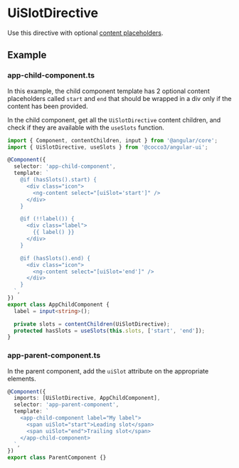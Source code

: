 
<Meta title="layout/slot" docsOnly />

# UiSlotDirective

Use this directive with optional [content placeholders](https://angular.dev/guide/components/content-projection#multiple-content-placeholders).

## Example

### app-child-component.ts

In this example, the child component template has 2 optional content placeholders called `start` and `end` that should be wrapped in a div only if the content has been provided.

In the child component, get all the `UiSlotDirective` content children, and check if they are available with the `useSlots` function.

```ts
import { Component, contentChildren, input } from '@angular/core';
import { UiSlotDirective, useSlots } from '@cocco3/angular-ui';

@Component({
  selector: 'app-child-component',
  template: `
    @if (hasSlots().start) {
      <div class="icon">
        <ng-content select="[uiSlot='start']" />
      </div>
    }

    @if (!!label()) {
      <div class="label">
        {{ label() }}
      </div>
    }

    @if (hasSlots().end) {
      <div class="icon">
        <ng-content select="[uiSlot='end']" />
      </div>
    }
  `,
})
export class AppChildComponent {
  label = input<string>();

  private slots = contentChildren(UiSlotDirective);
  protected hasSlots = useSlots(this.slots, ['start', 'end']);
}
```

### app-parent-component.ts

In the parent component, add the `uiSlot` attribute on the appropriate elements.

```ts
@Component({
  imports: [UiSlotDirective, AppChildComponent],
  selector: 'app-parent-component',
  template: `
    <app-child-component label="My label">
      <span uiSlot="start">Leading slot</span>
      <span uiSlot="end">Trailing slot</span>
    </app-child-component>
  `,
})
export class ParentComponent {}
```
